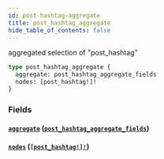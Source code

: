 ```yaml
---
id: post-hashtag-aggregate
title: post_hashtag_aggregate
hide_table_of_contents: false
---
```


aggregated selection of "post_hashtag"

```graphql
type post_hashtag_aggregate {
  aggregate: post_hashtag_aggregate_fields
  nodes: [post_hashtag!]!
}
```

### Fields

#### [`aggregate`](#) ([`post_hashtag_aggregate_fields`](/07-graphql/objects/post-hashtag-aggregate-fields))

#### [`nodes`](#) ([`[post_hashtag!]!`](/07-graphql/objects/post-hashtag))
